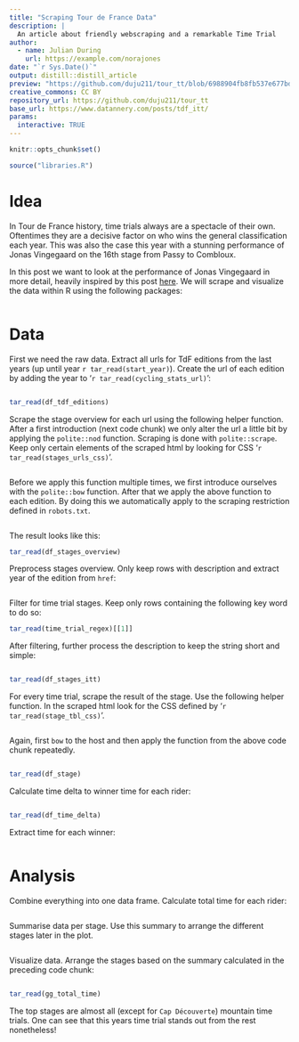 ```yaml
---
title: "Scraping Tour de France Data"
description: |
  An article about friendly webscraping and a remarkable Time Trial
author:
  - name: Julian During
    url: https://example.com/norajones
date: "`r Sys.Date()`"
output: distill::distill_article
preview: "https://github.com/duju211/tour_tt/blob/6988904fb8fb537e677bd8eb61c46d228ee74bcc/README_files/figure-markdown_strict/plot_total_time-1.png"
creative_commons: CC BY
repository_url: https://github.com/duju211/tour_tt
base_url: https://www.datannery.com/posts/tdf_itt/
params:
  interactive: TRUE
---
```


```r
knitr::opts_chunk$set()
```

```r
source("libraries.R")
```

# Idea

In Tour de France history, time trials always are a spectacle of their own.
Oftentimes they are a decisive factor on who wins the general classification
each year. This was also the case this year with a stunning performance of
Jonas Vingegaard on the 16th stage from Passy to Combloux.

In this post we want to look at the performance of Jonas
Vingegaard in more detail, heavily inspired by this post 
[here](https://www.reddit.com/r/peloton/comments/153ys8r/most_dominant_tt_performances_in_the_tdf_since/?utm_source=share&utm_medium=android_app&utm_name=androidcss&utm_term=3&utm_content=share_button).
We will scrape and visualize the data within R using the following packages:

```r
```

# Data

First we need the raw data.
Extract all urls for TdF editions from the last years
(up until year `r tar_read(start_year)`). Create the url of each edition
by adding the year to '`r tar_read(cycling_stats_url)`':

```r
```

```r
tar_read(df_tdf_editions)
```

Scrape the stage overview for each url using the following helper function.
After a first introduction (next code chunk) we only alter the
url a little bit by applying the `polite::nod` function. Scraping is done
with `polite::scrape`. Keep only certain elements of the scraped html by looking
for CSS '`r tar_read(stages_urls_css)`'.

```r
```

Before we apply this function multiple times, we first introduce ourselves with
the `polite::bow` function. After that we apply the above function to each
edition. By doing this we automatically apply to the
scraping restriction defined in `robots.txt`.

```r
```

The result looks like this:

```r
tar_read(df_stages_overview)
```

Preprocess stages overview. Only keep rows with description and extract year
of the edition from `href`:

```r
```

Filter for time trial stages. Keep only rows containing the following key word
to do so:

```r
tar_read(time_trial_regex)[[1]]
```

 After filtering, further process
the description to keep the string short and simple:

```r
```

```r
tar_read(df_stages_itt)
```

For every time trial, scrape the result of the stage. Use the following helper
function. In the scraped html look for the CSS defined by
'`r tar_read(stage_tbl_css)`'.

```r
```

Again, first `bow` to the host and then apply the function from the
above code chunk repeatedly.

```r
```

```r
tar_read(df_stage)
```


Calculate time delta to winner time for each rider:

```r
```

```r
tar_read(df_time_delta)
```

Extract time for each winner:

```r
```

# Analysis

Combine everything into one data frame. Calculate total time for each rider:

```r
```

Summarise data per stage. Use this summary to arrange the different stages later
in the plot.

```r
```

Visualize data. Arrange the stages based on the summary calculated in the
preceding code chunk:

```r
```

```r
tar_read(gg_total_time)
```

The top stages are almost all (except for `Cap Découverte`) mountain time
trials. One can see that this years time trial stands out from the rest
nonetheless!
